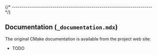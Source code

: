 
{/* ------------------------------------------------------------------------ */}

## Documentation (`_documentation.mdx`)

The original CMake documentation is available from the project web site:

- TODO
